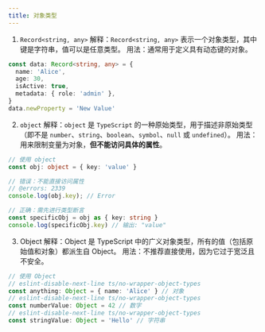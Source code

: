 ```yaml
---
title: 对象类型
---
```


1. `Record<string, any>`
   解释：`Record<string, any>` 表示一个对象类型，其中键是字符串，值可以是任意类型。
   用法：通常用于定义具有动态键的对象。

```ts
const data: Record<string, any> = {
  name: 'Alice',
  age: 30,
  isActive: true,
  metadata: { role: 'admin' },
}
data.newProperty = 'New Value'
```

2. `object`
   解释：`object` 是 `TypeScript` 的一种原始类型，用于描述非原始类型（即不是 `number`、`string`、`boolean`、`symbol`、`null` 或 `undefined`）。
   用法：用来限制变量为对象，**但不能访问具体的属性**。

```ts 
// 使用 object
const obj: object = { key: 'value' }

// 错误：不能直接访问属性
// @errors: 2339
console.log(obj.key); // Error

// 正确：需先进行类型断言
const specificObj = obj as { key: string }
console.log(specificObj.key) // 输出: "value"
```

3. Object
   解释：Object 是 TypeScript 中的广义对象类型，所有的值（包括原始值和对象）都派生自 Object。
   用法：不推荐直接使用，因为它过于宽泛且不安全。

```ts 
// 使用 Object
// eslint-disable-next-line ts/no-wrapper-object-types
const anything: Object = { name: 'Alice' } // 对象
// eslint-disable-next-line ts/no-wrapper-object-types
const numberValue: Object = 42 // 数字
// eslint-disable-next-line ts/no-wrapper-object-types
const stringValue: Object = 'Hello' // 字符串
```
